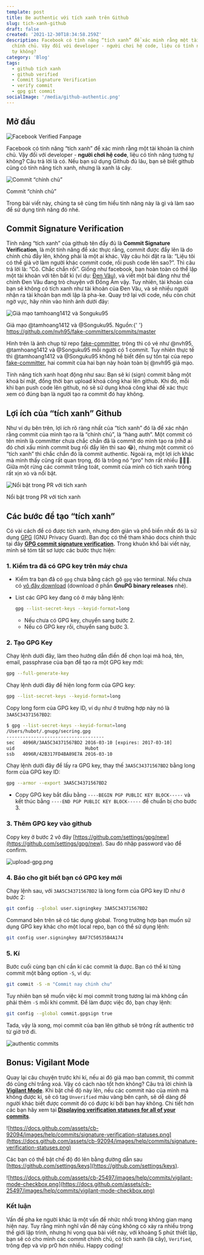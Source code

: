 ```yaml
---
template: post
title: Be authentic với tích xanh trên Github
slug: tich-xanh-github
draft: false
created: '2021-12-30T18:34:58.259Z'
description: Facebook có tính năng “tích xanh” để xác minh rằng một tài khoản là
  chính chủ. Vậy đối với developer - người chơi hệ code, liệu có tính năng tương
  tự không?
category: 'Blog'
tags:
  - github tích xanh
  - github verified
  - Commit Signature Verification
  - verify commit
  - gpg git commit
socialImage: '/media/github-authentic.png'
---
```


## Mở đầu

![Facebook Verified Fanpage](./images/facebook-verified.png)

Facebook có tính năng “tích xanh” để xác minh rằng một tài khoản là chính chủ. Vậy đối với developer - **người chơi hệ code**, liệu có tính năng tương tự không? Câu trả lời là có. Nếu bạn sử dụng Github đủ lâu, bạn sẽ biết github cũng có tính năng tích xanh, nhưng là xanh lá cây.

![Commit “chính chủ”](./images/commit-chinh-chu.png)

<figcaption>Commit “chính chủ”</figcaption>

Trong bài viết này, chúng ta sẽ cùng tìm hiểu tính năng này là gì và làm sao để sử dụng tính năng đó nhé.

## Commit Signature Verification

Tính năng “tích xanh” của github tên đầy đủ là **Commit Signature Verification**, là một tính năng để xác thực rằng, commit được đẩy lên là do chính chủ đẩy lên, không phải là một ai khác. Vậy câu hỏi đặt ra là: “Liệu tôi có thể giả vờ làm người khác commit code, rồi push code lên sao?”. Thì câu trả lời là: “Có. Chắc chắn rồi”. Giống như facebook, bạn hoàn toàn có thể lập một tài khoản với tên bất kì (ví dụ: [Đen Vâu](https://www.facebook.com/denvau)), và viết một bài đăng như thể chính Đen Vâu đang trò chuyện với Đồng Âm vậy. Tuy nhiên, tài khoản của bạn sẽ không có tích xanh như tài khoản của Đen Vâu, và sẽ nhiều người nhận ra tài khoản bạn mới lập là pha-ke. Quay trở lại với code, nếu còn chút ngờ vực, hãy nhìn vào hình ảnh dưới đây:

![Giả mạo tamhoang1412 và Songuku95](./images/fake-commits.png)

<figcaption>
  Giả mạo @tamhoang1412 và @Songuku95. Nguồn:{' '}
  <a
    href="https://github.com/nvh95/fake-committers/commits/master"
    target="_blank"
    rel="nofollow noopener noreferrer"
  >
    https://github.com/nvh95/fake-committers/commits/master
  </a>
</figcaption>

Hình trên là ảnh chụp từ repo [fake-committer](https://github.com/nvh95/fake-committers), trông thì có vẻ như @nvh95, @tamhoang1412 và @Songuku95 mỗi người có 1 commit. Tuy nhiên thực tế thì @tamhoang1412 và @Songuku95 không hề biết đến sự tồn tại của repo [fake-committer](https://github.com/nvh95/fake-committers), hai commit của hai bạn này hoàn toàn bị @nvh95 giả mạo.

Tính năng tích xanh hoạt động như sau: Bạn sẽ kí (sign) commit bằng một khoá bí mật, đồng thời bạn upload khoá công khai lên github. Khi đó, mỗi khi bạn push code lên github, nó sẽ sử dụng khoá công khai để xác thực xem có đúng bạn là người tạo ra commit đó hay không.

## Lợi ích của “tích xanh” Github

Như ví dụ bên trên, lợi ích rõ ràng nhất của “tích xanh” đó là để xác nhận rằng commit của mình tạo ra là “chính chủ”, là “hàng auth”. Một commit có tên mình là committer chưa chắc chắn đã là commit do mình tạo ra (nhỡ ai đó chơi xấu mình commit bug rồi đẩy lên thì sao 😂), nhưng một commit có “tích xanh” thì chắc chắn đó là commit authentic. Ngoài ra, một lợi ích khác mà mình thấy cũng rất quan trọng, đó là trông nó “pro” hơn rất nhiều 🤣🤣🤣. Giữa một rừng các commit trắng toát, commit của mình có tích xanh trông rất xịn xò và nổi bật.

![Nổi bật trong PR với tích xanh](./images/pr.png)

<figcaption>Nổi bật trong PR với tích xanh</figcaption>

## Các bước để tạo “tích xanh”

Có vài cách để có được tích xanh, nhưng đơn giản và phổ biến nhất đó là sử dụng [GPG](https://gnupg.org/) (GNU Privacy Guard). Bạn đọc có thể tham khảo docs chính thức tại đây **[GPG commit signature verification](https://docs.github.com/en/authentication/managing-commit-signature-verification/about-commit-signature-verification#gpg-commit-signature-verification).** Trong khuôn khổ bài viết này, mình sẽ tóm tắt sơ lược các bước thực hiện:

### 1. Kiểm tra đã có GPG key trên máy chưa

- Kiểm tra bạn đã có `gpg` chưa bằng cách gõ `gpg` vào terminal. Nếu chưa có [vô đây download](https://www.gnupg.org/download/index.html) (download ở phần **GnuPG binary releases** nhé).
- List các GPG key đang có ở máy bằng lệnh:

  ```bash
  gpg --list-secret-keys --keyid-format=long
  ```

  - Nếu chưa có GPG key, chuyển sang bước 2.
  - Nếu có GPG key rồi, chuyển sang bước 3.

### 2. Tạo GPG Key

Chạy lệnh dưới đây, làm theo hướng dẫn điền để chọn loại mã hoá, tên, email, passphrase của bạn để tạo ra một GPG key mới:

```bash
gpg --full-generate-key
```

Chạy lệnh dưới đây để hiện long form của GPG key:

```bash
gpg --list-secret-keys --keyid-format=long
```

Copy long form của GPG key ID, ví dụ như ở trường hợp này nó là `3AA5C34371567BD2`:

```bash
$ gpg --list-secret-keys --keyid-format=long
/Users/hubot/.gnupg/secring.gpg
------------------------------------
sec   4096R/3AA5C34371567BD2 2016-03-10 [expires: 2017-03-10]
uid                          Hubot
ssb   4096R/42B317FD4BA89E7A 2016-03-10
```

Chạy lệnh dưới đây để lấy ra GPG key, thay thế `3AA5C34371567BD2` bằng long form của GPG key ID:

```bash
gpg --armor --export 3AA5C34371567BD2
```

- Copy GPG key bắt đầu bằng `----BEGIN PGP PUBLIC KEY BLOCK-----` và kết thúc bằng `----END PGP PUBLIC KEY BLOCK-----` để chuẩn bị cho bước 3.

### 3. Thêm GPG key vào github

Copy key ở bước 2 vô đây [https://github.com/settings/gpg/new](https://github.com/settings/gpg/new). Sau đó nhập password vào để confirm.

![upload-gpg.png](./images/upload-gpg.png)

### 4. Báo cho git biết bạn có GPG key mới

Chạy lệnh sau, với `3AA5C34371567BD2` là long form của GPG key ID như ở bước 2:

```bash
git config --global user.signingkey 3AA5C34371567BD2
```

Command bên trên sẽ có tác dụng global. Trong trường hợp bạn muốn sử dụng GPG key khác cho một local repo, bạn có thể sử dụng lệnh:

```bash
git config user.signingkey BAF7C50535B4A174
```

### 5. Kí

Bước cuối cùng bạn chỉ cần kí các commit là được. Bạn có thể kí từng commit một bằng option `-S`, ví dụ:

```bash
git commit -S -m "Commit nay chinh chu"
```

Tuy nhiên bạn sẽ muốn việc kí mọi commit trong tương lai mà không cần phải thêm `-S` mỗi khi commit. Để làm được việc đó, bạn chạy lệnh:

```bash
git config --global commit.gpgsign true
```

Tada, vậy là xong, mọi commit của bạn lên github sẽ trông rất authentic trở từ giờ trở đi.

![authentic commits](./images/verified.png)

## Bonus: Vigilant Mode

Quay lại câu chuyện trước khi kí, nếu ai đó giả mạo bạn commit, thì commit đó cũng chỉ trắng xoá. Vậy có cách nào tốt hơn không? Câu trả lời chính là **[Vigilant Mode](https://docs.github.com/en/authentication/managing-commit-signature-verification/displaying-verification-statuses-for-all-of-your-commits)**. Khi bật chế độ này lên, nếu các commit nào của mình mà không được kí, sẽ có tag `Unverified` màu vàng bên cạnh, sẽ dễ dàng để người khác biết được commit đó có được kí bởi bạn hay không. Chi tiết hơn các bạn hãy xem tại **[Displaying verification statuses for all of your commits](https://docs.github.com/en/authentication/managing-commit-signature-verification/displaying-verification-statuses-for-all-of-your-commits)**.

![https://docs.github.com/assets/cb-92094/images/help/commits/signature-verification-statuses.png](https://docs.github.com/assets/cb-92094/images/help/commits/signature-verification-statuses.png)

Các bạn có thể bật chế độ đó lên bằng đường dẫn sau [https://github.com/settings/keys](https://github.com/settings/keys).

![https://docs.github.com/assets/cb-25497/images/help/commits/vigilant-mode-checkbox.png](https://docs.github.com/assets/cb-25497/images/help/commits/vigilant-mode-checkbox.png)

### Kết luận

Vấn đề pha ke người khác là một vấn đề nhức nhối trong không gian mạng hiện nay. Tuy rằng mình nghĩ vấn đề này cũng không có xảy ra nhiều trong thế giới lập trình, nhưng hi vọng qua bài viết này, với khoảng 5 phút thiết lập, bạn sẽ có cho mình các commit chính chủ, có tích xanh (lá cây), `Verified`, trông đẹp và vip pr0 hơn nhiều. Happy coding!
